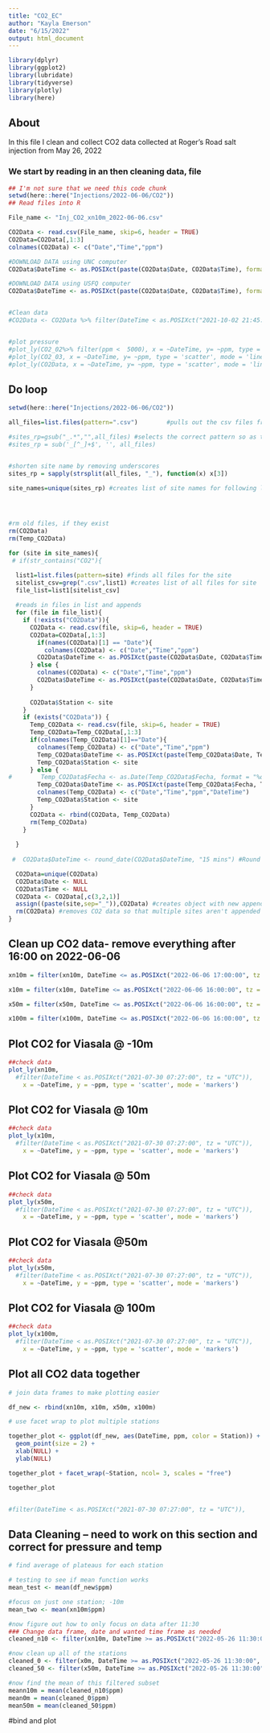 ```yaml
---
title: "CO2_EC"
author: "Kayla Emerson"
date: "6/15/2022"
output: html_document
---
```


```r
library(dplyr)
library(ggplot2)
library(lubridate)
library(tidyverse)
library(plotly)
library(here)
```

## About
In this file I clean and collect CO2 data collected at Roger's Road salt injection from May 26, 2022

### We start by reading in an then cleaning data, file 

```r
## I'm not sure that we need this code chunk
setwd(here::here("Injections/2022-06-06/CO2"))
## Read files into R

File_name <- "Inj_CO2_xn10m_2022-06-06.csv"

CO2Data <- read.csv(File_name, skip=6, header = TRUE)
CO2Data=CO2Data[,1:3]
colnames(CO2Data) <- c("Date","Time","ppm")

#DOWNLOAD DATA using UNC computer
CO2Data$DateTime <- as.POSIXct(paste(CO2Data$Date, CO2Data$Time), format="%m/%d/%y %I:%M:%S %p", tz = "UTC")

#DOWNLOAD DATA using USFQ computer
CO2Data$DateTime <- as.POSIXct(paste(CO2Data$Date, CO2Data$Time), format="%d/%m/%y %H:%M:%S", tz = "UTC")


#Clean data
#CO2Data <- CO2Data %>% filter(DateTime < as.POSIXct("2021-10-02 21:45:00", tz = "UTC") | DateTime > as.POSIXct("2021-10-20 13:15:00", tz = "UTC"))


#plot pressure
#plot_ly(CO2_02%>% filter(ppm <  5000), x = ~DateTime, y= ~ppm, type = 'scatter', mode = 'lines+markers')
#plot_ly(CO2_03, x = ~DateTime, y= ~ppm, type = 'scatter', mode = 'lines+markers')
#plot_ly(CO2Data, x = ~DateTime, y= ~ppm, type = 'scatter', mode = 'lines+markers')

```



## Do loop

```r

setwd(here::here("Injections/2022-06-06/CO2"))

all_files=list.files(pattern=".csv")        #pulls out the csv files from WL folder in HOBOware folder

#sites_rp=gsub("_.*","",all_files) #selects the correct pattern so as to select only desired files
#sites_rp = sub('_[^_]+$', '', all_files)


#shorten site name by removing underscores
sites_rp = sapply(strsplit(all_files, "_"), function(x) x[3])

site_names=unique(sites_rp) #creates list of site names for following loop




#rm old files, if they exist
rm(CO2Data)
rm(Temp_CO2Data)

for (site in site_names){
 # if(str_contains("CO2"){

  list1=list.files(pattern=site) #finds all files for the site
  sitelist_csv=grep(".csv",list1) #creates list of all files for site
  file_list=list1[sitelist_csv]
  
  #reads in files in list and appends
  for (file in file_list){
    if (!exists("CO2Data")){
      CO2Data <- read.csv(file, skip=6, header = TRUE)
      CO2Data=CO2Data[,1:3]
        if(names(CO2Data)[1] == "Date"){
          colnames(CO2Data) <- c("Date","Time","ppm")
        CO2Data$DateTime <- as.POSIXct(paste(CO2Data$Date, CO2Data$Time), format="%m/%d/%Y %I:%M:%S %p", tz = "UTC")
      } else { 
        colnames(CO2Data) <- c("Date","Time","ppm")
        CO2Data$DateTime <- as.POSIXct(paste(CO2Data$Date, CO2Data$Time), format="%d/%m/%Y %H:%M:%S", tz = "UTC")
      }
      
      CO2Data$Station <- site
    }
    if (exists("CO2Data")) {
      Temp_CO2Data <- read.csv(file, skip=6, header = TRUE)  
      Temp_CO2Data=Temp_CO2Data[,1:3]
      if(colnames(Temp_CO2Data)[1]=="Date"){
        colnames(Temp_CO2Data) <- c("Date","Time","ppm")
        Temp_CO2Data$DateTime <- as.POSIXct(paste(Temp_CO2Data$Date, Temp_CO2Data$Time), format="%m/%d/%Y %I:%M:%S %p", tz = "UTC")
        Temp_CO2Data$Station <- site
      } else {
#        Temp_CO2Data$Fecha <- as.Date(Temp_CO2Data$Fecha, format = "%d / %m / %Y")
        Temp_CO2Data$DateTime <- as.POSIXct(paste(Temp_CO2Data$Fecha, Temp_CO2Data$Tiempo), format="%d/%m/%Y %H:%M:%S", tz = "UTC")
        colnames(Temp_CO2Data) <- c("Date","Time","ppm","DateTime")
        Temp_CO2Data$Station <- site
      }
      CO2Data <- rbind(CO2Data, Temp_CO2Data)
      rm(Temp_CO2Data)
    }
    
  }
  
 #  CO2Data$DateTime <- round_date(CO2Data$DateTime, "15 mins") #Round if needed

  CO2Data=unique(CO2Data)
  CO2Data$Date <- NULL
  CO2Data$Time <- NULL
  CO2Data <- CO2Data[,c(3,2,1)]
  assign((paste(site,sep="_")),CO2Data) #creates object with new appended data
  rm(CO2Data) #removes CO2 data so that multiple sites aren't appended together
}


```


## Clean up CO2 data- remove everything after 16:00 on 2022-06-06
```r
xn10m = filter(xn10m, DateTime <= as.POSIXct("2022-06-06 17:00:00", tz = "UTC"))

x10m = filter(x10m, DateTime <= as.POSIXct("2022-06-06 16:00:00", tz = "UTC"))

x50m = filter(x50m, DateTime <= as.POSIXct("2022-06-06 16:00:00", tz = "UTC"))

x100m = filter(x100m, DateTime <= as.POSIXct("2022-06-06 16:00:00", tz = "UTC"))

```

## Plot CO2 for Viasala @ -10m

```r

##check data
plot_ly(xn10m,
  #filter(DateTime < as.POSIXct("2021-07-30 07:27:00", tz = "UTC")), 
    x = ~DateTime, y = ~ppm, type = 'scatter', mode = 'markers') 

```


## Plot CO2 for Viasala @ 10m
```r

##check data
plot_ly(x10m,
  #filter(DateTime < as.POSIXct("2021-07-30 07:27:00", tz = "UTC")), 
    x = ~DateTime, y = ~ppm, type = 'scatter', mode = 'markers') 

```


## Plot CO2 for Viasala @ 50m
```r

##check data
plot_ly(x50m,
  #filter(DateTime < as.POSIXct("2021-07-30 07:27:00", tz = "UTC")), 
    x = ~DateTime, y = ~ppm, type = 'scatter', mode = 'markers') 

```


## Plot CO2 for Viasala @50m
```r

##check data
plot_ly(x50m,
  #filter(DateTime < as.POSIXct("2021-07-30 07:27:00", tz = "UTC")), 
    x = ~DateTime, y = ~ppm, type = 'scatter', mode = 'markers') 

```


## Plot CO2 for Viasala @ 100m
```r

##check data
plot_ly(x100m,
  #filter(DateTime < as.POSIXct("2021-07-30 07:27:00", tz = "UTC")), 
    x = ~DateTime, y = ~ppm, type = 'scatter', mode = 'markers') 

```


## Plot all CO2 data together 
```r

# join data frames to make plotting easier

df_new <- rbind(xn10m, x10m, x50m, x100m)

# use facet wrap to plot multiple stations

together_plot <- ggplot(df_new, aes(DateTime, ppm, color = Station)) +
  geom_point(size = 2) +
  xlab(NULL) +
  ylab(NULL)

together_plot + facet_wrap(~Station, ncol= 3, scales = "free")

together_plot


#filter(DateTime < as.POSIXct("2021-07-30 07:27:00", tz = "UTC")), 
```
## Data Cleaning -- need to work on this section and correct for pressure and temp

```r

# find average of plateaus for each station

# testing to see if mean function works 
mean_test <- mean(df_new$ppm)

#focus on just one station; -10m
mean_two <- mean(xn10m$ppm)

#now figure out how to only focus on data after 11:30
### Change data frame, date and wanted time frame as needed 
cleaned_n10 <- filter(xn10m, DateTime >= as.POSIXct("2022-05-26 11:30:00", tz = "UTC") & DateTime < as.POSIXct("2022-05-26 11:40:00", tz = "UTC"))

#now clean up all of the stations
cleaned_0 <- filter(x0m, DateTime >= as.POSIXct("2022-05-26 11:30:00", tz = "UTC") & DateTime < as.POSIXct("2022-05-26 11:40:00", tz = "UTC"))
cleaned_50 <- filter(x50m, DateTime >= as.POSIXct("2022-05-26 11:30:00", tz = "UTC") & DateTime < as.POSIXct("2022-05-26 11:40:00", tz = "UTC"))

#now find the mean of this filtered subset
meann10m = mean(cleaned_n10$ppm)
mean0m = mean(cleaned_0$ppm)
mean50m = mean(cleaned_50$ppm)


```


#bind and plot

```r
```
